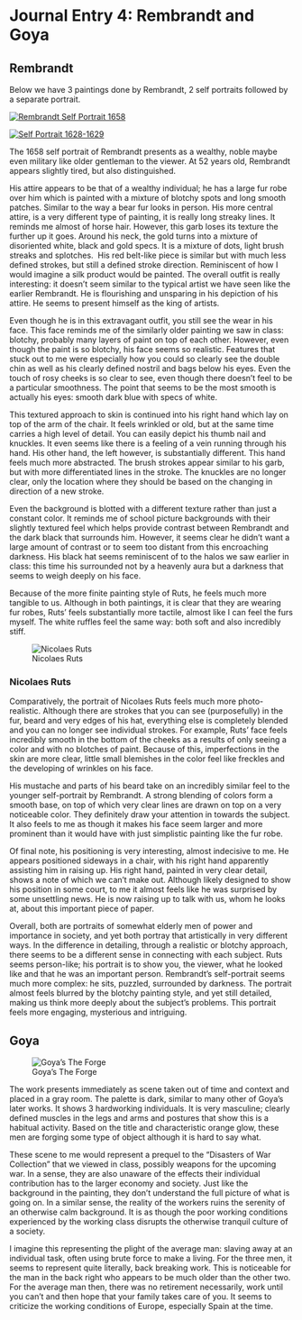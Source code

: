 # Journal Entry 4: Rembrandt and Goya

## Rembrandt

Below we have 3 paintings done by Rembrandt, 2 self portraits followed by a separate portrait.

[![Rembrandt Self Portrait 1658](https://s3.trueloveserver.com/arthum/Frick_rembrandt_self_portrait_1658.jpg "RembranDt Self Portrait 1658")](https://s3.trueloveserver.com/arthum/Frick_rembrandt_self_portrait_1658.jpg)

[![Self Portrait 1628-1629](https://s3.trueloveserver.com/arthum/Self-portrait_by_Rembrandt.jpg "Self Portrait 1628-1629")](https://s3.trueloveserver.com/arthum/Self-portrait_by_Rembrandt.jpg)

The 1658 self portrait of Rembrandt presents as a wealthy, noble maybe even military like older gentleman to the viewer. At 52 years old, Rembrandt appears slightly tired, but also distinguished.

His attire appears to be that of a wealthy individual; he has a large fur robe over him which is painted with a mixture of blotchy spots and long smooth patches. Similar to the way a bear fur looks in person. His more central attire, is a very different type of painting, it is really long streaky lines. It reminds me almost of horse hair. However, this garb loses its texture the further up it goes. Around his neck, the gold turns into a mixture of disoriented white, black and gold specs. It is a mixture of dots, light brush streaks and splotches.  His red belt-like piece is similar but with much less defined strokes, but still a defined stroke direction. Reminiscent of how I would imagine a silk product would be painted. The overall outfit is really interesting: it doesn't seem similar to the typical artist we have seen like the earlier Rembrandt. He is flourishing and unsparing in his depiction of his attire. He seems to present himself as the king of artists.

Even though he is in this extravagant outfit, you still see the wear in his face. This face reminds me of the similarly older painting we saw in class: blotchy, probably many layers of paint on top of each other. However, even though the paint is so blotchy, his face seems so realistic. Features that stuck out to me were especially how you could so clearly see the double chin as well as his clearly defined nostril and bags below his eyes. Even the touch of rosy cheeks is so clear to see, even though there doesn't feel to be a particular smoothness. The point that seems to be the most smooth is actually his eyes: smooth dark blue with specs of white.

This textured approach to skin is continued into his right hand which lay on top of the arm of the chair. It feels wrinkled or old, but at the same time carries a high level of detail. You can easily depict his thumb nail and knuckles. It even seems like there is a feeling of a vein running through his hand. His other hand, the left however, is substantially different. This hand feels much more abstracted. The brush strokes appear similar to his garb, but with more differentiated lines in the stroke. The knuckles are no longer clear, only the location where they should be based on the changing in direction of a new stroke.

Even the background is blotted with a different texture rather than just a constant color. It reminds me of school picture backgrounds with their slightly textured feel which helps provide contrast between Rembrandt and the dark black that surrounds him. However, it seems clear he didn't want a large amount of contrast or to seem too distant from this encroaching darkness. His black hat seems reminiscent of to the halos we saw earlier in class: this time his surrounded not by a heavenly aura but a darkness that seems to weigh deeply on his face.

Because of the more finite painting style of Ruts, he feels much more tangible to us. Although in both paintings, it is clear that they are wearing fur robes, Ruts' feels substantially more tactile, almost like I can feel the furs myself. The white ruffles feel the same way: both soft and also incredibly stiff.

![Nicolaes Ruts](https://s3.trueloveserver.com/arthum/Rembrandt_Nicolaes_Ruts.jpg "Nicolaes Ruts")

### **Nicolaes Ruts**

Comparatively, the portrait of Nicolaes Ruts feels much more photo-realistic. Although there are strokes that you can see (purposefully) in the fur, beard and very edges of his hat, everything else is completely blended and you can no longer see individual strokes. For example, Ruts' face feels incredibly smooth in the bottom of the cheeks as a results of only seeing a color and with no blotches of paint. Because of this, imperfections in the skin are more clear, little small blemishes in the color feel like freckles and the developing of wrinkles on his face.

His mustache and parts of his beard take on an incredibly similar feel to the younger self-portrait by Rembrandt. A strong blending of colors form a smooth base, on top of which very clear lines are drawn on top on a very noticeable color. They definitely draw your attention in towards the subject. It also feels to me as though it makes his face seem larger and more prominent than it would have with just simplistic painting like the fur robe.

Of final note, his positioning is very interesting, almost indecisive to me. He appears positioned sideways in a chair, with his right hand apparently assisting him in raising up. His right hand, painted in very clear detail, shows a note of which we can't make out. Although likely designed to show his position in some court, to me it almost feels like he was surprised by some unsettling news. He is now raising up to talk with us, whom he looks at, about this important piece of paper.

Overall, both are portraits of somewhat elderly men of power and importance in society, and yet both portray that artistically in very different ways. In the difference in detailing, through a realistic or blotchy approach, there seems to be a different sense in connecting with each subject. Ruts seems person-like; his portrait is to show you, the viewer, what he looked like and that he was an important person. Rembrandt's self-portrait seems much more complex: he sits, puzzled, surrounded by darkness. The portrait almost feels blurred by the blotchy painting style, and yet still detailed, making us think more deeply about the subject's problems. This portrait feels more engaging, mysterious and intriguing.

## Goya

![Goya's The Forge](https://s3.trueloveserver.com/arthum/goya_the_forge.jpg "Goya the forge")

The work presents immediately as scene taken out of time and context and placed in a gray room. The palette is dark, similar to many other of Goya's later works. It shows 3 hardworking individuals. It is very masculine; clearly defined muscles in the legs and arms and postures that show this is a habitual activity. Based on the title and characteristic orange glow, these men are forging some type of object although it is hard to say what.

These scene to me would represent a prequel to the "Disasters of War Collection" that we viewed in class, possibly weapons for the upcoming war. In a sense, they are also unaware of the effects their individual contribution has to the larger economy and society. Just like the background in the painting, they don't understand the full picture of what is going on. In a similar sense, the reality of the workers ruins the serenity of an otherwise calm background. It is as though the poor working conditions experienced by the working class disrupts the otherwise tranquil culture of a society.

I imagine this representing the plight of the average man: slaving away at an individual task, often using brute force to make a living. For the three men, it seems to represent quite literally, back breaking work. This is noticeable for the man in the back right who appears to be much older than the other two. For the average man then, there was no retirement necessarily, work until you can't and then hope that your family takes care of you. It seems to criticize the working conditions of Europe, especially Spain at the time.
